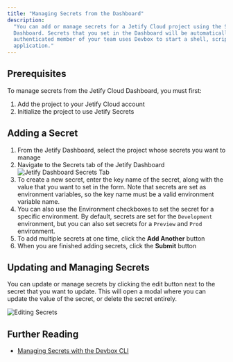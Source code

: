 ```yaml
---
title: "Managing Secrets from the Dashboard"
description:
  "You can add or manage secrets for a Jetify Cloud project using the Secrets tab of the Jetify
  Dashboard. Secrets that you set in the Dashboard will be automatically available when an
  authenticated member of your team uses Devbox to start a shell, script, or service in the
  application."
---
```


## Prerequisites[​](#prerequisites "Direct link to Prerequisites")

To manage secrets from the Jetify Cloud Dashboard, you must first:

1. Add the project to your Jetify Cloud account
2. Initialize the project to use Jetify Secrets

## Adding a Secret[​](#adding-a-secret "Direct link to Adding a Secret")

1. From the Jetify Dashboard, select the project whose secrets you want to manage
2. Navigate to the Secrets tab of the Jetify Dashboard
   ![Jetify Dashboard Secrets Tab](./secrets-tab-navigation.png)
3. To create a new secret, enter the key name of the secret, along with the value that you want to
   set in the form. Note that secrets are set as environment variables, so the key name must be a
   valid environment variable name.
4. You can also use the Environment checkboxes to set the secret for a specific environment. By
   default, secrets are set for the `Development` environment, but you can also set secrets for a
   `Preview` and `Prod` environment.
5. To add multiple secrets at one time, click the **Add Another** button
6. When you are finished adding secrets, click the **Submit** button

## Updating and Managing Secrets[​](#updating-and-managing-secrets "Direct link to Updating and Managing Secrets")

You can update or manage secrets by clicking the edit button next to the secret that you want to
update. This will open a modal where you can update the value of the secret, or delete the secret
entirely.

![Editing Secrets](./edit-secrets-interface.png)

## Further Reading[​](#further-reading "Direct link to Further Reading")

- [Managing Secrets with the Devbox CLI](/docs/cloud/secrets/secrets-cli/)
